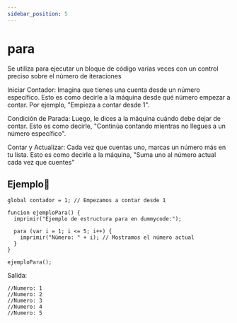 ```yaml
---
sidebar_position: 5
---
```



# para
Se utiliza para ejecutar un bloque de código varias veces con un control preciso sobre el número de iteraciones

Iniciar Contador: Imagina que tienes una cuenta desde un número específico. Esto es como decirle a la máquina desde qué número empezar a contar. Por ejemplo, "Empieza a contar desde 1".

Condición de Parada: Luego, le dices a la máquina cuándo debe dejar de contar. Esto es como decirle, "Continúa contando mientras no llegues a un número específico".

Contar y Actualizar: Cada vez que cuentas uno, marcas un número más en tu lista. Esto es como decirle a la máquina, "Suma uno al número actual cada vez que cuentes"

## Ejemplo📝

```dummy
global contador = 1; // Empezamos a contar desde 1

funcion ejemploPara() {
  imprimir("Ejemplo de estructura para en dummycode:");

  para (var i = 1; i <= 5; i++) {
    imprimir("Número: " + i); // Mostramos el número actual
  }
}

ejemploPara();
```
Salida:

```dummy
//Numero: 1
//Numero: 2
//Numero: 3
//Numero: 4
//Numero: 5
```

